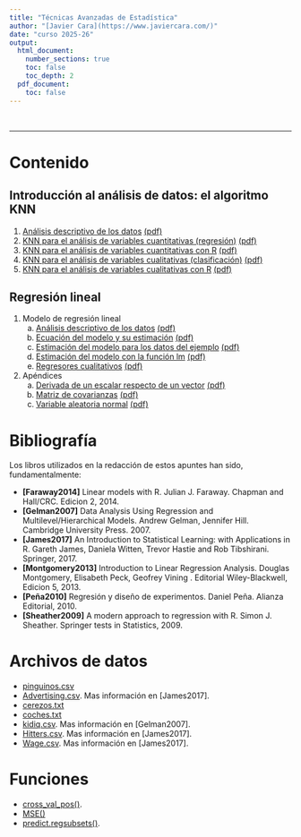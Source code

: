 ```yaml
---
title: "Técnicas Avanzadas de Estadística"
author: "[Javier Cara](https://www.javiercara.com/)"
date: "curso 2025-26"
output: 
  html_document:
    number_sections: true
    toc: false
    toc_depth: 2
  pdf_document:
    toc: false
---
```


<br>

***

# Contenido

## Introducción al análisis de datos: el algoritmo KNN

1. [Análisis descriptivo de los datos](knn_descriptiva.html) [(pdf)](knn_descriptiva.pdf) 
2. [KNN para el análisis de variables cuantitativas (regresión)](knn_reg.html) [(pdf)](knn_reg.pdf)
3. [KNN para el análisis de variables cuantitativas con R](knn_reg_R.html) [(pdf)](knn_reg_R.pdf)
4. [KNN para el análisis de variables cualitativas (clasificación)](knn_clas.html) [(pdf)](knn_clas.pdf)
5. [KNN para el análisis de variables cualitativas con R](knn_clas_R.html) [(pdf)](knn_clas_R.pdf)

## Regresión lineal

1. Modelo de regresión lineal
    a. [Análisis descriptivo de los datos](lm_descriptiva.html) [(pdf)](lm_descriptiva.pdf)
    b. [Ecuación del modelo y su estimación](lm_modelo.html) [(pdf)](lm_modelo.pdf)
    c. [Estimación del modelo para los datos del ejemplo](lm_modelo_estimacion.html) [(pdf)](lm_modelo_estimacion.pdf)
    d. [Estimación del modelo con la función lm](lm_modelo_lm.html) [(pdf)](lm_modelo_lm.pdf)
    e. [Regresores cualitativos](lm_modelo_cualitativas.html) [(pdf)](lm_modelo_cualitativas.pdf)
    
10. Apéndices
    a. [Derivada de un escalar respecto de un vector](lm_apendice_derivadas.html) [(pdf)](lm_apendice_derivadas.pdf)
    b. [Matriz de covarianzas](lm_apendice_covarianzas.html) [(pdf)](lm_apendice_covarianzas.pdf)
    c. [Variable aleatoria normal](lm_apendice_normal.html) [(pdf)](lm_apendice_normal.pdf) 

# Bibliografía

Los libros utilizados en la redacción de estos apuntes han sido, fundamentalmente:

- **[Faraway2014]** Linear models with R. Julian J. Faraway. Chapman and Hall/CRC. Edicion 2, 2014.
- **[Gelman2007]** Data Analysis Using Regression and Multilevel/Hierarchical Models. Andrew Gelman, Jennifer Hill. Cambridge University Press. 2007.
- **[James2017]** An Introduction to Statistical Learning: with Applications in R. Gareth James, Daniela Witten, Trevor Hastie and Rob Tibshirani. Springer, 2017.
- **[Montgomery2013]** Introduction to Linear Regression Analysis. Douglas Montgomery, Elisabeth Peck, Geofrey Vining . Editorial Wiley-Blackwell, Edicion 5, 2013.
- **[Peña2010]** Regresión y diseño de experimentos. Daniel Peña. Alianza Editorial, 2010.
- **[Sheather2009]** A modern approach to regression with R. Simon J. Sheather. Springer tests in Statistics, 2009.

# Archivos de datos

- [pinguinos.csv](datos/pinguinos.csv)
- [Advertising.csv](datos/Advertising.csv). Mas información en [James2017].
- [cerezos.txt](datos/cerezos.txt)
- [coches.txt](datos/coches.txt)
- [kidiq.csv](datos/kidiq.csv). Mas información en [Gelman2007].
- [Hitters.csv](datos/Hitters.csv). Mas información en [James2017].
- [Wage.csv](datos/Wage.csv). Mas información en [James2017].

# Funciones

- [cross_val_pos()](funciones/cross_val_pos.R).
- [MSE()](funciones/MSE.R)
- [predict.regsubsets()](funciones/regsubsets_predict.R).



<br>